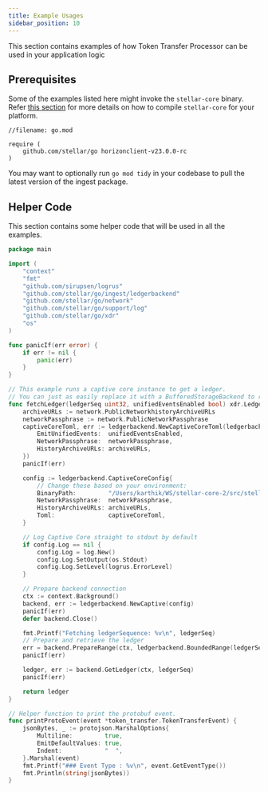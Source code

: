 ```yaml
---
title: Example Usages
sidebar_position: 10
---
```


This section contains examples of how Token Transfer Processor can be used in your application logic

## Prerequisites

Some of the examples listed here might invoke the `stellar-core` binary. Refer [this section](../../../ingest-sdk/developer_guide/ledgerbackends/captivecore.mdx) for more details on how to compile `stellar-core` for your platform.

```
//filename: go.mod

require (
    github.com/stellar/go horizonclient-v23.0.0-rc
)

```

You may want to optionally run `go mod tidy` in your codebase to pull the latest version of the ingest package.

## Helper Code

This section contains some helper code that will be used in all the examples.

<CodeExample>

```go
package main

import (
	"context"
	"fmt"
	"github.com/sirupsen/logrus"
	"github.com/stellar/go/ingest/ledgerbackend"
	"github.com/stellar/go/network"
	"github.com/stellar/go/support/log"
	"github.com/stellar/go/xdr"
	"os"
)

func panicIf(err error) {
	if err != nil {
		panic(err)
	}
}

// This example runs a captive core instance to get a ledger.
// You can just as easily replace it with a BufferedStorageBackend to read from GCS.
func fetchLedger(ledgerSeq uint32, unifiedEventsEnabled bool) xdr.LedgerCloseMeta {
	archiveURLs := network.PublicNetworkhistoryArchiveURLs
	networkPassphrase := network.PublicNetworkPassphrase
	captiveCoreToml, err := ledgerbackend.NewCaptiveCoreToml(ledgerbackend.CaptiveCoreTomlParams{
		EmitUnifiedEvents:  unifiedEventsEnabled,
		NetworkPassphrase:  networkPassphrase,
		HistoryArchiveURLs: archiveURLs,
	})
	panicIf(err)

	config := ledgerbackend.CaptiveCoreConfig{
		// Change these based on your environment:
		BinaryPath:         "/Users/karthik/WS/stellar-core-2/src/stellar-core",
		NetworkPassphrase:  networkPassphrase,
		HistoryArchiveURLs: archiveURLs,
		Toml:               captiveCoreToml,
	}

	// Log Captive Core straight to stdout by default
	if config.Log == nil {
		config.Log = log.New()
		config.Log.SetOutput(os.Stdout)
		config.Log.SetLevel(logrus.ErrorLevel)
	}

	// Prepare backend connection
	ctx := context.Background()
	backend, err := ledgerbackend.NewCaptive(config)
	panicIf(err)
	defer backend.Close()

	fmt.Printf("Fetching ledgerSequence: %v\n", ledgerSeq)
	// Prepare and retrieve the ledger
	err = backend.PrepareRange(ctx, ledgerbackend.BoundedRange(ledgerSeq, ledgerSeq))
	panicIf(err)

	ledger, err := backend.GetLedger(ctx, ledgerSeq)
	panicIf(err)

	return ledger
}

// Helper function to print the protobuf event.
func printProtoEvent(event *token_transfer.TokenTransferEvent) {
	jsonBytes, _ := protojson.MarshalOptions{
		Multiline:         true,
		EmitDefaultValues: true,
		Indent:            "  ",
	}.Marshal(event)
	fmt.Printf("### Event Type : %v\n", event.GetEventType())
	fmt.Println(string(jsonBytes))
}

```

</CodeExample>
